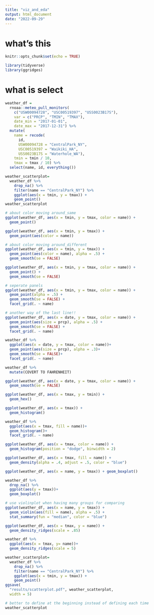 ```yaml
---
title: "viz_and_eda"
output: html_document
date: "2022-09-29"
---
```


# what's this
```r
knitr::opts_chunk$set(echo = TRUE)
```

```r
library(tidyverse)
library(ggridges)
```

# what is select
```r
weather_df = 
  rnoaa::meteo_pull_monitors(
    c("USW00094728", "USC00519397", "USS0023B17S"),
    var = c("PRCP", "TMIN", "TMAX"), 
    date_min = "2017-01-01",
    date_max = "2017-12-31") %>%
  mutate(
    name = recode(
      id, 
      USW00094728 = "CentralPark_NY", 
      USC00519397 = "Waikiki_HA",
      USS0023B17S = "Waterhole_WA"),
    tmin = tmin / 10,
    tmax = tmax / 10) %>%
  select(name, id, everything())
```

```r
weather_scatterplot=
  weather_df %>%
    drop_na() %>% 
    filter(name == "CentralPark_NY") %>% 
    ggplot(aes(x = tmin, y = tmax)) + 
    geom_point()
weather_scatterplot

# about color moving around_same
ggplot(weather_df, aes(x = tmin, y = tmax, color = name)) + 
  geom_point()

ggplot(weather_df, aes(x = tmin, y = tmax)) + 
  geom_point(aes(color = name))

# about color moving around_different
ggplot(weather_df, aes(x = tmin, y = tmax)) + 
  geom_point(aes(color = name), alpha = .5) +
  geom_smooth(se = FALSE)

ggplot(weather_df, aes(x = tmin, y = tmax, color = name)) + 
  geom_point() +
  geom_smooth(se = FALSE)

# seperate panels
ggplot(weather_df, aes(x = tmin, y = tmax, color = name)) + 
  geom_point(alpha = .5) +
  geom_smooth(se = FALSE) + 
  facet_grid(. ~ name)

# another way of the last line!!
ggplot(weather_df, aes(x = date, y = tmax, color = name)) + 
  geom_point(aes(size = prcp), alpha = .5) +
  geom_smooth(se = FALSE) + 
  facet_grid(. ~ name)

weather_df %>% 
  ggplot(aes(x = date, y = tmax, color = name))+
  geom_point(aes(size = prcp), alpha = .3)+
  geom_smooth(se = FALSE)+
  facet_grid(. ~ name)
```


```r
weather_df %>% 
  mutate(COVERT TO FAHRENHEIT)
```

```r
ggplot(weather_df, aes(x = date, y = tmax, color = name)) + 
  geom_smooth(se = FALSE) 

ggplot(weather_df, aes(x = tmax, y = tmin)) + 
  geom_hex()
```

```r
ggplot(weather_df, aes(x = tmax)) + 
  geom_histogram()

weather_df %>% 
  ggplot(aes(x = tmax, fill = name))+
  geom_histogram()+
  facet_grid(. ~ name)

ggplot(weather_df, aes(x = tmax, color = name)) + 
  geom_histogram(position = "dodge", binwidth = 2)

ggplot(weather_df, aes(x = tmax, fill = name)) + 
  geom_density(alpha = .4, adjust = .5, color = "blue")
```


```r
ggplot(weather_df, aes(x = name, y = tmax)) + geom_boxplot()

weather_df %>% 
  drop_na() %>% 
  ggplot(aes(y = tmax))+
  geom_boxplot()

# use violinplot when having many groups for comparing
ggplot(weather_df, aes(x = name, y = tmax)) + 
  geom_violin(aes(fill = name), alpha = .5) + 
  stat_summary(fun = "median", color = "blue")

ggplot(weather_df, aes(x = tmax, y = name)) + 
  geom_density_ridges(scale = .85)

weather_df %>% 
  ggplot(aes(x = tmax, y= name))+
  geom_density_ridges(scale = 5)
```

```r
weather_scatterplot=
  weather_df %>%
    drop_na() %>% 
    filter(name == "CentralPark_NY") %>% 
    ggplot(aes(x = tmin, y = tmax)) + 
    geom_point()
ggsave(
  "results/scatterplot.pdf", weather_scatterplot,
  width = 5)
```


```r
# better to define at the beginning instead of defining each time
weather_scatterplot
```




